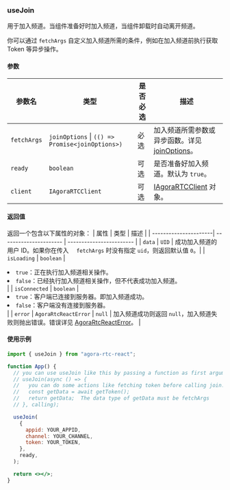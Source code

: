 ### useJoin

用于加入频道。当组件准备好时加入频道，当组件卸载时自动离开频道。

你可以通过 `fetchArgs` 自定义加入频道所需的条件，例如在加入频道前执行获取 Token 等异步操作。

#### 参数

| 参数名      | 类型                                                        | 是否必选 | 描述                                                                                                                                          |
| ----------- | ----------------------------------------------------------- | -------- | --------------------------------------------------------------------------------------------------------------------------------------------- |
| `fetchArgs` | `joinOptions` &VerticalLine; `(() => Promise<joinOptions>)` | 必选     | 加入频道所需参数或异步函数。详见 [joinOptions](./interfaces#joinoptions)。                                                                    |
| `ready`     | `boolean`                                                   | 可选     | 是否准备好加入频道。默认为 `true`。                                                                                                           |
| `client`    | `IAgoraRTCClient`                                           | 可选     | [IAgoraRTCClient](https://docportal.shengwang.cn/cn/live-streaming-premium-4.x/API%20Reference/web_ng/interfaces/iagorartcclient.html) 对象。 |

#### 返回值

返回一个包含以下属性的对象：
| 属性 | 类型 | 描述 |
| ----------------------| ---------------------- | ------------------------ |
| `data` | `UID` | 成功加入频道的用户 ID。如果你在传入 `  fetchArgs` 时没有指定 `uid`，则返回默认值 `0`。|
| `isLoading` | `boolean` |<li>`true`：正在执行加入频道相关操作。</li><li>`false`：已经执行加入频道相关操作，但不代表成功加入频道。</li> |
| `isConnected` | `boolean` | <li>`true`：客户端已连接到服务器。即加入频道成功。</li><li>`false`：客户端没有连接到服务器。</li> |
| `error` | `AgoraRtcReactError` &VerticalLine; `null` | 加入频道成功则返回 `null`，加入频道失败则抛出错误。错误详见 [AgoraRtcReactError](./interfaces#agorartcreacterror)。 |

#### 使用示例

```jsx
import { useJoin } from "agora-rtc-react";

function App() {
  // you can use useJoin like this by passing a function as first argument.
  // useJoin(async () => {
  //   you can do some actions like fetching token before calling join.
  //   const getData = await getToken();
  //   return getData;  The data type of getData must be fetchArgs
  // }, calling);

  useJoin(
    {
      appid: YOUR_APPID,
      channel: YOUR_CHANNEL,
      token: YOUR_TOKEN,
    },
    ready,
  );

  return <></>;
}
```
